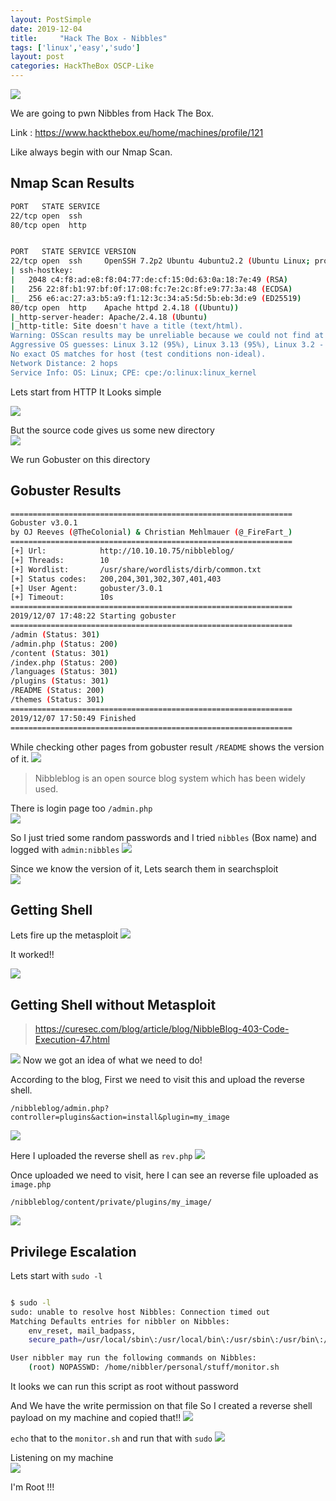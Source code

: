 ```yaml
---
layout: PostSimple
date: 2019-12-04
title:     "Hack The Box - Nibbles"
tags: ['linux','easy','sudo']
layout: post
categories: HackTheBox OSCP-Like
---
```


![](https://raw.githubusercontent.com/ghostbyt3/ghostbyt3.github.io/master/public/static/images/htb-nibbles/1.png)

We are going to pwn Nibbles from Hack The Box.

Link : <https://www.hackthebox.eu/home/machines/profile/121>


Like always begin with our Nmap Scan.

## Nmap Scan Results

```bash
PORT   STATE SERVICE
22/tcp open  ssh
80/tcp open  http


PORT   STATE SERVICE VERSION
22/tcp open  ssh     OpenSSH 7.2p2 Ubuntu 4ubuntu2.2 (Ubuntu Linux; protocol 2.0)
| ssh-hostkey: 
|   2048 c4:f8:ad:e8:f8:04:77:de:cf:15:0d:63:0a:18:7e:49 (RSA)
|   256 22:8f:b1:97:bf:0f:17:08:fc:7e:2c:8f:e9:77:3a:48 (ECDSA)
|_  256 e6:ac:27:a3:b5:a9:f1:12:3c:34:a5:5d:5b:eb:3d:e9 (ED25519)
80/tcp open  http    Apache httpd 2.4.18 ((Ubuntu))
|_http-server-header: Apache/2.4.18 (Ubuntu)
|_http-title: Site doesn't have a title (text/html).
Warning: OSScan results may be unreliable because we could not find at least 1 open and 1 closed port
Aggressive OS guesses: Linux 3.12 (95%), Linux 3.13 (95%), Linux 3.2 - 4.9 (95%), Linux 3.8 - 3.11 (95%), Linux 4.4 (95%), Linux 3.16 (95%), Linux 3.18 (95%), Linux 4.2 (95%), Linux 4.8 (95%), ASUS RT-N56U WAP (Linux 3.4) (95%)
No exact OS matches for host (test conditions non-ideal).
Network Distance: 2 hops
Service Info: OS: Linux; CPE: cpe:/o:linux:linux_kernel
```

Lets start from HTTP 
It Looks simple 

![](https://raw.githubusercontent.com/ghostbyt3/ghostbyt3.github.io/master/public/static/images/htb-nibbles/2.png)

But the source code gives us some new directory<br/>
![](https://raw.githubusercontent.com/ghostbyt3/ghostbyt3.github.io/master/public/static/images/htb-nibbles/3.png)

We run Gobuster on this directory

## Gobuster Results
```bash
===============================================================
Gobuster v3.0.1
by OJ Reeves (@TheColonial) & Christian Mehlmauer (@_FireFart_)
===============================================================
[+] Url:            http://10.10.10.75/nibbleblog/
[+] Threads:        10
[+] Wordlist:       /usr/share/wordlists/dirb/common.txt
[+] Status codes:   200,204,301,302,307,401,403
[+] User Agent:     gobuster/3.0.1
[+] Timeout:        10s
===============================================================
2019/12/07 17:48:22 Starting gobuster
===============================================================
/admin (Status: 301)
/admin.php (Status: 200)
/content (Status: 301)
/index.php (Status: 200)
/languages (Status: 301)
/plugins (Status: 301)
/README (Status: 200)
/themes (Status: 301)
===============================================================
2019/12/07 17:50:49 Finished
===============================================================
```

While checking other pages from gobuster result ``/README`` shows the version of it.
![](https://raw.githubusercontent.com/ghostbyt3/ghostbyt3.github.io/master/public/static/images/htb-nibbles/4.png)

> Nibbleblog is an open source blog system which has been widely used. 

There is login page too ``/admin.php``<br/>
![](https://raw.githubusercontent.com/ghostbyt3/ghostbyt3.github.io/master/public/static/images/htb-nibbles/5.png)

So I just tried some random passwords and I tried ``nibbles`` (Box name) and logged with ``admin:nibbles``
![](https://raw.githubusercontent.com/ghostbyt3/ghostbyt3.github.io/master/public/static/images/htb-nibbles/6.png)

Since we know the version of it, Lets search them in searchsploit<br/>
![](https://raw.githubusercontent.com/ghostbyt3/ghostbyt3.github.io/master/public/static/images/htb-nibbles/7.png)

## Getting Shell

Lets fire up the metasploit 
![](https://raw.githubusercontent.com/ghostbyt3/ghostbyt3.github.io/master/public/static/images/htb-nibbles/8.png)

It worked!!

![](https://raw.githubusercontent.com/ghostbyt3/ghostbyt3.github.io/master/public/static/images/htb-nibbles/9.png)

## Getting Shell without Metasploit

> https://curesec.com/blog/article/blog/NibbleBlog-403-Code-Execution-47.html

![](https://raw.githubusercontent.com/ghostbyt3/ghostbyt3.github.io/master/public/static/images/htb-nibbles/105.png)
Now we got an idea of what we need to do!

According to the blog, First we need to visit this and upload the reverse shell.
```
/nibbleblog/admin.php?controller=plugins&action=install&plugin=my_image
```

![](https://raw.githubusercontent.com/ghostbyt3/ghostbyt3.github.io/master/public/static/images/htb-nibbles/100.png)

Here I uploaded the reverse shell as `rev.php`
![](https://raw.githubusercontent.com/ghostbyt3/ghostbyt3.github.io/master/public/static/images/htb-nibbles/101.png)

Once uploaded we need to visit, here I can see an reverse file uploaded as `image.php`
```
/nibbleblog/content/private/plugins/my_image/
```
![](https://raw.githubusercontent.com/ghostbyt3/ghostbyt3.github.io/master/public/static/images/htb-nibbles/103.png)


## Privilege Escalation

Lets start with ``sudo -l``

```bash

$ sudo -l
sudo: unable to resolve host Nibbles: Connection timed out
Matching Defaults entries for nibbler on Nibbles:
    env_reset, mail_badpass,
    secure_path=/usr/local/sbin\:/usr/local/bin\:/usr/sbin\:/usr/bin\:/sbin\:/bin\:/snap/bin

User nibbler may run the following commands on Nibbles:
    (root) NOPASSWD: /home/nibbler/personal/stuff/monitor.sh

```
It looks we can run this script as root without password

And We have the write permission on that file So I created a reverse shell payload on my machine and copied that!!
![](https://raw.githubusercontent.com/ghostbyt3/ghostbyt3.github.io/master/public/static/images/htb-nibbles/10.png)

``echo`` that to the ``monitor.sh`` and run that with ``sudo``
![](https://raw.githubusercontent.com/ghostbyt3/ghostbyt3.github.io/master/public/static/images/htb-nibbles/11.png)

Listening on my machine<br/>
![](https://raw.githubusercontent.com/ghostbyt3/ghostbyt3.github.io/master/public/static/images/htb-nibbles/12.png)

I'm Root !!!
